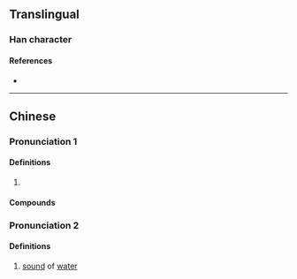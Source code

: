 {{also|泙}}
{{character info}}
{{character info|0x2F907}}
==Translingual==

===Han character===
{{Han char|rn=85|rad=水|as=06|sn=9|four=38141|canj=ETT|ids=⿰氵并}}

====References====
* {{Han ref|kx=0622.110|dkj=17415|dj=1018.090|hdz=31616.010|uh=6D34|ud=27956|bh=CF6E|bd=53102}}

----

==Chinese==
{{zh-forms}}

===Pronunciation 1===
{{zh-pron
|m=píng
|c=ping4
|mc=y
|oc=y
|ma=
|cat=v
}}

====Definitions====
{{zh-hanzi}}

# {{zh-only|洴澼|to [[wash]]; to [[bleach]] ([[silk]])}}

====Compounds====
{{zh-der|洴澼藥|洴澼絖}}

===Pronunciation 2===
{{zh-pron
|m=pēng
|cat=n
}}

====Definitions====
{{zh-hanzi}}
# [[sound]] of [[water]]